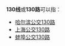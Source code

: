 {{线路名消歧义}}
'''130线'''或'''130路'''可以指：
* [[哈尔滨公交130路|哈尔滨公交130路]]
* [[上海公交130路|上海公交130路]]
* [[蚌埠公交130路|蚌埠公交130路]]

{{disambig|cat=四字路线名消歧义}}